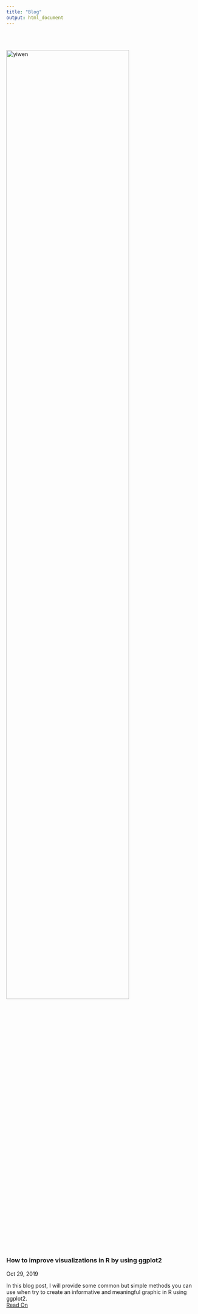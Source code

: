 ```yaml
---
title: "Blog"
output: html_document
---
```



<br>

<br><img src="images/GGPLOT2.png" alt="yiwen" style="width:80%; border:0px solid"><br>

<br>

### How to improve visualizations in R by using ggplot2
Oct 29, 2019

In this blog post, I will provide some common but simple methods you can use when try to create an informative and meaningful graphic in R using ggplot2.  
[Read On](Blog1.html)